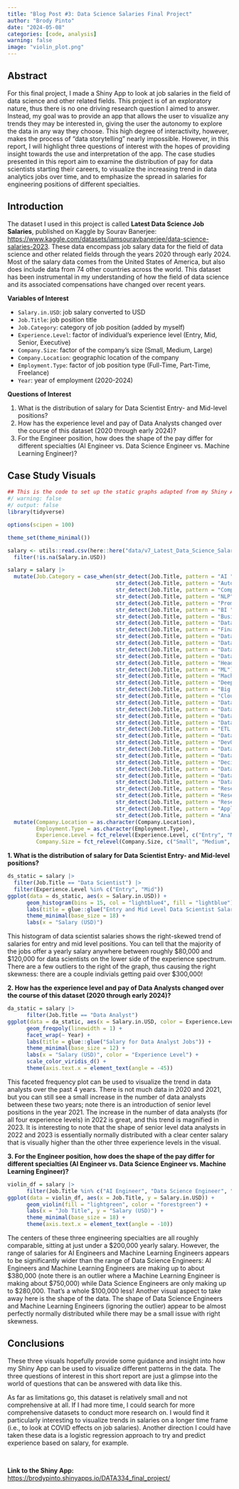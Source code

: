 ```yaml
---
title: "Blog Post #3: Data Science Salaries Final Project"
author: "Brody Pinto"
date: "2024-05-08"
categories: [code, analysis]
warning: false
image: "violin_plot.png"
---
```


## Abstract

For this final project, I made a Shiny App to look at job salaries in the field of data science and other related fields. This project is of an exploratory nature, thus there is no one driving research question I aimed to answer. Instead, my goal was to provide an app that allows the user to visualize any trends they may be interested in, giving the user the autonomy to explore the data in any way they choose. This high degree of interactivity, however, makes the process of "data storytelling" nearly impossible. However, in this report, I will highlight three questions of interest with the hopes of providing insight towards the use and interpretation of the app. The case studies presented in this report aim to examine the distribution of pay for data scientists starting their careers, to visualize the increasing trend in data analytics jobs over time, and to emphasize the spread in salaries for engineering positions of different specialties.

## Introduction

The dataset I used in this project is called **Latest Data Science Job Salaries**, published on Kaggle by Sourav Banerjee: 
<a href = "https://www.kaggle.com/datasets/iamsouravbanerjee/data-science-salaries-2023">https://www.kaggle.com/datasets/iamsouravbanerjee/data-science-salaries-2023</a>. These data encompass job salary data for the field of data science and other related fields through the years 2020 through early 2024. Most of the salary data comes from the United States of America, but also does include data from 74 other countries across the world. This dataset has been instrumental in my understanding of how the field of data science and its associated compensations have changed over recent years.

**Variables of Interest**

* `Salary.in.USD`: job salary converted to USD
* `Job.Title`: job position title
* `Job.Category`: category of job position (added by myself)
* `Experience.Level`: factor of individual's experience level (Entry, Mid, Senior, Executive)
* `Company.Size`: factor of the company's size (Small, Medium, Large)
* `Company.Location`: geographic location of the company
* `Employment.Type`: factor of job position type (Full-Time, Part-Time, Freelance)
* `Year`: year of employment (2020-2024)

**Questions of Interest**

1. What is the distribution of salary for Data Scientist Entry- and Mid-level positions?
2. How has the experience level and pay of Data Analysts changed over the course of this dataset (2020 through early 2024)?
3. For the Engineer position, how does the shape of the pay differ for different specialties (AI Engineer vs. Data Science Engineer vs. Machine Learning Engineer)?

## Case Study Visuals

```r
## This is the code to set up the static graphs adapted from my Shiny App
#/ warning: false
#/ output: false
library(tidyverse)

options(scipen = 100)

theme_set(theme_minimal())

salary <- utils::read.csv(here::here("data/v7_Latest_Data_Science_Salaries.csv"), stringsAsFactors = TRUE) |>
  filter(!is.na(Salary.in.USD))

salary = salary |>
  mutate(Job.Category = case_when(str_detect(Job.Title, pattern = "AI ") == TRUE ~ "Artificial Intelligence",
                                  str_detect(Job.Title, pattern = "Autonomous") == TRUE ~ "Artificial Intelligence",
                                  str_detect(Job.Title, pattern = "Computer Vision") == TRUE ~ "Artificial Intelligence",
                                  str_detect(Job.Title, pattern = "NLP") == TRUE ~ "Artificial Intelligence",
                                  str_detect(Job.Title, pattern = "Prompt Engineer") == TRUE ~ "Artificial Intelligence",
                                  str_detect(Job.Title, pattern = "BI ") == TRUE ~ "Business Intelligence",
                                  str_detect(Job.Title, pattern = "Business") == TRUE ~ "Business Intelligence",
                                  str_detect(Job.Title, pattern = "Data Product") == TRUE ~ "Business Intelligence",
                                  str_detect(Job.Title, pattern = "Financ") == TRUE ~ "Business Intelligence",
                                  str_detect(Job.Title, pattern = "Data Sci") == TRUE ~ "Data Science",
                                  str_detect(Job.Title, pattern = "Data Lead") == TRUE ~ "Data Science",
                                  str_detect(Job.Title, pattern = "Data Manage") == TRUE ~ "Data Science",
                                  str_detect(Job.Title, pattern = "Data Specialist") == TRUE ~ "Data Science",
                                  str_detect(Job.Title, pattern = "Head of Data") == TRUE ~ "Data Science",
                                  str_detect(Job.Title, pattern = "ML") == TRUE ~ "Machine Learning",
                                  str_detect(Job.Title, pattern = "Machine") == TRUE ~ "Machine Learning",
                                  str_detect(Job.Title, pattern = "Deep Learning") == TRUE ~ "Machine Learning",
                                  str_detect(Job.Title, pattern = "Big ") == TRUE ~ "Big Data",
                                  str_detect(Job.Title, pattern = "Cloud") == TRUE ~ "Cloud Data",
                                  str_detect(Job.Title, pattern = "Data Architect") == TRUE ~ "Data Organization",
                                  str_detect(Job.Title, pattern = "Data Engineer") == TRUE ~ "Data Organization",
                                  str_detect(Job.Title, pattern = "Data Developer") == TRUE ~ "Data Organization",
                                  str_detect(Job.Title, pattern = "Data Infrastructure") == TRUE ~ "Data Organization",
                                  str_detect(Job.Title, pattern = "ETL ") == TRUE ~ "Data Organization",
                                  str_detect(Job.Title, pattern = "Data Operations") == TRUE ~ "Data Operations",
                                  str_detect(Job.Title, pattern = "DevOps") == TRUE ~ "Data Operations",
                                  str_detect(Job.Title, pattern = "Data Integration") == TRUE ~ "Data Operations",
                                  str_detect(Job.Title, pattern = "Data Strateg") == TRUE ~ "Data Operations",
                                  str_detect(Job.Title, pattern = "Decision Scientist") == TRUE ~ "Data Operations",
                                  str_detect(Job.Title, pattern = "Data Model") == TRUE ~ "Data Modeling",
                                  str_detect(Job.Title, pattern = "Data Quality") == TRUE ~ "Data Quality",
                                  str_detect(Job.Title, pattern = "Data Vis") == TRUE ~ "Data Visualization",
                                  str_detect(Job.Title, pattern = "Research Analyst") == TRUE ~ "Research",
                                  str_detect(Job.Title, pattern = "Research Engineer") == TRUE ~ "Research",
                                  str_detect(Job.Title, pattern = "Research Scientist") == TRUE ~ "Research",
                                  str_detect(Job.Title, pattern = "Applied Scientist") == TRUE ~ "Research",
                                  str_detect(Job.Title, pattern = "Analy") == TRUE ~ "Data Analytics")) |>
  mutate(Company.Location = as.character(Company.Location),
         Employment.Type = as.character(Employment.Type),
         Experience.Level = fct_relevel(Experience.Level, c("Entry", "Mid", "Senior", "Executive")),
         Company.Size = fct_relevel(Company.Size, c("Small", "Medium", "Large")))
```

**1. What is the distribution of salary for Data Scientist Entry- and Mid-level positions?**

```r
ds_static = salary |> 
  filter(Job.Title == "Data Scientist") |>
  filter(Experience.Level %in% c("Entry", "Mid"))
ggplot(data = ds_static, aes(x = Salary.in.USD)) +
      geom_histogram(bins = 15, col = "lightblue4", fill = "lightblue") +
      labs(title = glue::glue("Entry and Mid Level Data Scientist Salaries")) +
      theme_minimal(base_size = 18) +
      labs(x = "Salary (USD)")
```

This histogram of data scientist salaries shows the right-skewed trend of salaries for entry and mid level positions. You can tell that the majority of the jobs offer a yearly salary anywhere between roughly \$80,000 and \$120,000 for data scientists on the lower side of the experience spectrum. There are a few outliers to the right of the graph, thus causing the right skewness: there are a couple indivials getting paid over \$300,000!

**2. How has the experience level and pay of Data Analysts changed over the course of this dataset (2020 through early 2024)?**

```r
da_static = salary |>
      filter(Job.Title == "Data Analyst")
ggplot(data = da_static, aes(x = Salary.in.USD, color = Experience.Level)) +
      geom_freqpoly(linewidth = 1) +
      facet_wrap(~ Year) +
      labs(title = glue::glue("Salary for Data Analyst Jobs")) +
      theme_minimal(base_size = 12) +
      labs(x = "Salary (USD)", color = "Experience Level") +
      scale_color_viridis_d() +
      theme(axis.text.x = element_text(angle = -45))
```

This faceted frequency plot can be used to visualize the trend in data analysts over the past 4 years. There is not much data in 2020 and 2021, but you can still see a small increase in the number of data analysts between these two years; note there is an introduction of senior level positions in the year 2021. The increase in the number of data analysts (for all four experience levels) in 2022 is great, and this trend is magnified in 2023. It is interesting to note that the shape of senior level data analysts in 2022 and 2023 is essentially normally distributed with a clear center salary that is visually higher than the other three experience levels in the visual.

**3. For the Engineer position, how does the shape of the pay differ for different specialties (AI Engineer vs. Data Science Engineer vs. Machine Learning Engineer)?**

```r
violin_df = salary |>
      filter(Job.Title %in% c("AI Engineer", "Data Science Engineer", "Machine Learning Engineer"))
ggplot(data = violin_df, aes(x = Job.Title, y = Salary.in.USD)) +
      geom_violin(fill = "lightgreen", color = "forestgreen") +
      labs(x = "Job Title", y = "Salary (USD)") +
      theme_minimal(base_size = 18) +
      theme(axis.text.x = element_text(angle = -10))
```

The centers of these three engineering specialties are all roughly comparable, sitting at just under a \$200,000 yearly salary. However, the range of salaries for AI Engineers and Machine Learning Engineers appears to be significantly wider than the range of Data Science Engineers: AI Engineers and Machine Learning Engineers are making up to about \$380,000 (note there is an outlier where a Machine Learning Engineer is making about \$750,000) while Data Science Engineers are only making up to \$280,000. That's a whole \$100,000 less! Another visual aspect to take away here is the shape of the data. The shape of Data Science Engineers and Machine Learning Engineers (ignoring the outlier) appear to be almost perfectly normally distributed while there may be a small issue with right skewness.

## Conclusions

These three visuals hopefully provide some guidance and insight into how my Shiny App can be used to visualize different patterns in the data. The three questions of interest in this short report are just a glimpse into the world of questions that can be answered with data like this. 

As far as limitations go, this dataset is relatively small and not comprehensive at all. If I had more time, I could search for more comprehensive datasets to conduct more research on. I would find it particularly interesting to visualize trends in salaries on a longer time frame (i.e., to look at COVID effects on job salaries). Another direction I could have taken these data is a logistic regression approach to try and predict experience based on salary, for example.

<br>

**Link to the Shiny App:** <a href = "https://brodypinto.shinyapps.io/DATA334_final_project/">https://brodypinto.shinyapps.io/DATA334_final_project/</a>
